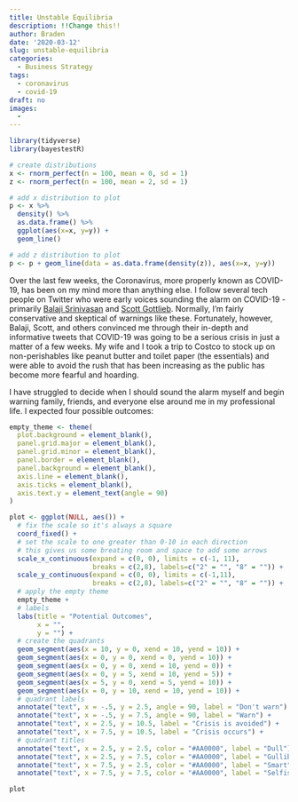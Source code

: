 ```yaml
---
title: Unstable Equilibria
description: !!Change this!!
author: Braden
date: '2020-03-12'
slug: unstable-equilibria
categories:
  - Business Strategy
tags:
  - coronavirus
  - covid-19
draft: no
images:
  -
---
```


```r
library(tidyverse)
library(bayestestR)
```

```r
# create distributions
x <- rnorm_perfect(n = 100, mean = 0, sd = 1)
z <- rnorm_perfect(n = 100, mean = 2, sd = 1)

# add x distribution to plot
p <- x %>% 
  density() %>%
  as.data.frame() %>% 
  ggplot(aes(x=x, y=y)) +
  geom_line()

# add z distribution to plot
p <- p + geom_line(data = as.data.frame(density(z)), aes(x=x, y=y))
```

Over the last few weeks, the Coronavirus, more properly known as COVID-19, has been on my mind more than anything else. I follow several tech people on Twitter who were early voices sounding the alarm on COVID-19 - primarily [Balaji Srinivasan](https://twitter.com/balajis) and [Scott Gottlieb](https://twitter.com/ScottGottliebMD). Normally, I'm fairly conservative and skeptical of warnings like these. Fortunately, however, Balaji, Scott, and others convinced me through their in-depth and informative tweets that COVID-19 was going to be a serious crisis in just a matter of a few weeks. My wife and I took a trip to Costco to stock up on non-perishables like peanut butter and toilet paper (the essentials) and were able to avoid the rush that has been increasing as the public has become more fearful and hoarding.

I have struggled to decide when I should sound the alarm myself and begin warning family, friends, and everyone else around me in my professional life. I expected four possible outcomes:

```r
empty_theme <- theme(                              
  plot.background = element_blank(), 
  panel.grid.major = element_blank(), 
  panel.grid.minor = element_blank(), 
  panel.border = element_blank(), 
  panel.background = element_blank(),
  axis.line = element_blank(),
  axis.ticks = element_blank(),
  axis.text.y = element_text(angle = 90)
)

plot <- ggplot(NULL, aes()) +
  # fix the scale so it's always a square
  coord_fixed() +
  # set the scale to one greater than 0-10 in each direction
  # this gives us some breating room and space to add some arrows
  scale_x_continuous(expand = c(0, 0), limits = c(-1, 11),
                     breaks = c(2,8), labels=c("2" = "", "8" = "")) +
  scale_y_continuous(expand = c(0, 0), limits = c(-1,11),
                     breaks = c(2,8), labels=c("2" = "", "8" = "")) +
  # apply the empty theme
  empty_theme +
  # labels
  labs(title = "Potential Outcomes",
       x = "",
       y = "") +
  # create the quadrants
  geom_segment(aes(x = 10, y = 0, xend = 10, yend = 10)) +
  geom_segment(aes(x = 0, y = 0, xend = 0, yend = 10)) +
  geom_segment(aes(x = 0, y = 0, xend = 10, yend = 0)) +
  geom_segment(aes(x = 0, y = 5, xend = 10, yend = 5)) +
  geom_segment(aes(x = 5, y = 0, xend = 5, yend = 10)) +
  geom_segment(aes(x = 0, y = 10, xend = 10, yend = 10)) +
  # quadrant labels
  annotate("text", x = -.5, y = 2.5, angle = 90, label = "Don't warn") +
  annotate("text", x = -.5, y = 7.5, angle = 90, label = "Warn") +
  annotate("text", x = 2.5, y = 10.5, label = "Crisis is avoided") +
  annotate("text", x = 7.5, y = 10.5, label = "Crisis occurs") +
  # quadrant titles
  annotate("text", x = 2.5, y = 2.5, color = "#AA0000", label = "Dull") +
  annotate("text", x = 2.5, y = 7.5, color = "#AA0000", label = "Gullible") +
  annotate("text", x = 7.5, y = 2.5, color = "#AA0000", label = "Smart") +
  annotate("text", x = 7.5, y = 7.5, color = "#AA0000", label = "Selfish")

plot
```








